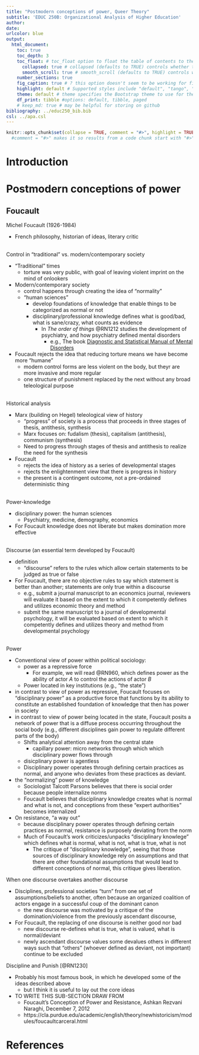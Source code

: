 ```yaml
---
title: "Postmodern conceptions of power, Queer Theory"
subtitle: 'EDUC 250B: Organizational Analysis of Higher Education'
author:
date: 
urlcolor: blue
output: 
  html_document:
    toc: true
    toc_depth: 3
    toc_float: # toc_float option to float the table of contents to the left of the main document content. floating table of contents will always be visible even when the document is scrolled
      collapsed: true # collapsed (defaults to TRUE) controls whether the TOC appears with only the top-level (e.g., H2) headers. If collapsed initially, the TOC is automatically expanded inline when necessary
      smooth_scroll: true # smooth_scroll (defaults to TRUE) controls whether page scrolls are animated when TOC items are navigated to via mouse clicks
    number_sections: true
    fig_caption: true # ? this option doesn't seem to be working for figure inserted below outside of r code chunk    
    highlight: default # Supported styles include "default", "tango", "pygments", "kate", "monochrome", "espresso", "zenburn", and "haddock" (specify null to prevent syntax    
    theme: default # theme specifies the Bootstrap theme to use for the page. Valid themes include default, cerulean, journal, flatly, readable, spacelab, united, cosmo, lumen, paper, sandstone, simplex, and yeti.
    df_print: tibble #options: default, tibble, paged
    # keep_md: true # may be helpful for storing on github
bibliography: ../educ250_bib.bib
csl: ../apa.csl    
---
```


```r
knitr::opts_chunk$set(collapse = TRUE, comment = "#>", highlight = TRUE, warning = FALSE, message = FALSE)
  #comment = "#>" makes it so results from a code chunk start with "#>"; default is "##"
```

# Introduction

# Postmodern conceptions of power

## Foucault

Michel Foucault (1926-1984)

- French philosophy, historian of ideas, literary critic

<br>
Control in "traditional" vs. modern/contemporary society

- "Traditional" times
  - torture was very public, with goal of leaving violent imprint on the mind of onlookers
- Modern/contemporary society
  - control happens through creating the idea of "normality"
  - "human sciences"
    - develop foundations of knowledge that enable things to be categorized as normal or not
    - disciplinary/professional knowledge defines what is good/bad, what is sane/crazy, what counts as evidence
      - In _The order of things_ @RN1212 studies the development of psychiatry, and how psychiatry defined mental disorders
        - e.g., The book [Diagnostic and Statistical Manual of Mental Disorders](https://www.psychiatry.org/psychiatrists/practice/dsm)
- Foucault rejects the idea that reducing torture means we have become more "humane"
  - modern control forms are less violent on the body, but theyr are more invasive and more regular
  - one structure of punishment replaced by the next without any broad teleological purpose
  
<br>
Historical analysis

- Marx (building on Hegel) teleological view of history
  - "progress" of society is a process that proceeds in three stages of thesis, antithesis, synthesis
  - Marx focuses on: fudalism (thesis), capitalism (antithesis), communism (synthesis)
  - Need to progress through stages of thesis and antithesis to realize the need for the synthesis
- Foucault
  - rejects the idea of history as a series of developmental stages
  - rejects the enlightenment view that there is progress in history
  - the present is a contingent outcome, not a pre-ordained deterministic thing 

<br>
Power-knowledge

- disciplinary power: the human sciences
  - Psychiatry, medicine, demography, economics
- For Foucault knowledge does not liberate but makes domination more effective


<br>
Discourse (an essential term developed by Foucault)

- definition
  - "discourse" refers to the rules which allow certain statements to be judged as true or false
- For Foucault, there are no objective rules to say which statement is better than another; statements are only true within a discourse
  - e.g., submit a journal manuscript to an economics journal, reviewers will evaluate it based on the extent to which it competently defines and utilizes economic theory and method
  - submit the same manuscript to a journal of developmental psychology, it will be evaluated based on extent to which it competently defines and utilizes theory and method from developmental psychology
  
<br>
Power

- Conventional view of power within political sociology: 
  - power as a repressive force
    - For example, we will read @RN960, which defines power as the ability of actor _A_ to control the actions of actor _B_
  - Power located in key institutions (e.g., "the state")
- in contrast to view of power as repressive, Foucault focuses on "disciplinary power" as a productive force that functions by its ability to constitute an established foundation of knowledge that then has power in society
- in contrast to view of power being located in the state, Foucault posits a network of power that is a diffuse process occurring throughout the social body (e.g., different disciplines gain power to regulate different parts of the body)
  - Shifts analytical attention away from the central state
    - capillary power: micro networks through which which disciplinary power flows through
  - disicplinary power is agentless
  - Disciplinary power operates through defining certain practices as normal, and anyone who deviates from these practices as deviant.
- the "normalizing" power of knowledge
  - Sociologist Talcott Parsons believes that there is social order because people internalize norms
  - Foucault believes that disciplinary knowledge creates what is normal and what is not, and conceptions from these "expert authorities" becomes internalized
- On resistance, "a way out"
  - because disciplinary power operates through defining certain practices as normal, resistance is purposely deviating from the norm
  - Much of Foucault's work criticizes/unpacks "disciplinary knowlege" which defines what is normal, what is not, what is true, what is not
    - The critique of "disciplinary knowledge", seeing that those sources of disciplinary knowledge rely
on assumptions and that there are other foundational assumptions that would lead to different
conceptions of normal, this critique gives liberation.


When one discourse overtakes another discourse

- Disciplines, professional societies "turn" from one set of assumptions/beliefs to another, often because an organized coalition of actors engage in a successful coup of the dominant canon
  - the new discourse was motivated by a critique of the domination/violence from the previously ascendant discourse, 
- For Foucault, the replacing of one discourse is neither good nor bad
  - new discourse re-defines what is true, what is valued, what is normal/deviant
  - newly ascendant discourse values some devalues others in different ways such that "others" (whoever defined as deviant, not important) continue to be excluded
  
Discipline and Punish [@RN1230]

- Probably his most famous book, in which he developed some of the ideas described above
  - but I think it is useful to lay out the core ideas
- TO WRITE THIS SUB-SECTION DRAW FROM 
  - Foucault’s Conception of Power and Resistance, Ashkan Rezvani Naraghi, December 7, 2012
  - https://cla.purdue.edu/academic/english/theory/newhistoricism/modules/foucaultcarceral.html 

# References


